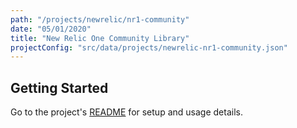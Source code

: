 ```yaml
---
path: "/projects/newrelic/nr1-community"
date: "05/01/2020"
title: "New Relic One Community Library"
projectConfig: "src/data/projects/newrelic-nr1-community.json"
---
```


## Getting Started

Go to the project's [README](https://github.com/newrelic/nr1-community#readme) for setup and usage details.





